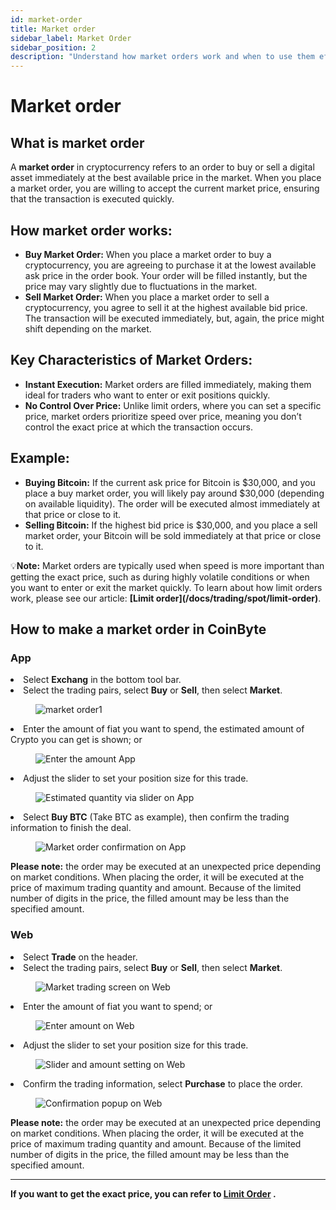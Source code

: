 ```yaml
---
id: market-order
title: Market order
sidebar_label: Market Order
sidebar_position: 2
description: "Understand how market orders work and when to use them effectively in crypto spot trading."
---
```



# Market order

## What is market order

A **market order** in cryptocurrency refers to an order to buy or sell a digital asset immediately at the best available price in the market. When you place a market order, you are willing to accept the current market price, ensuring that the transaction is executed quickly.

## How market order works:

- **Buy Market Order:** When you place a market order to buy a cryptocurrency, you are agreeing to purchase it at the lowest available ask price in the order book. Your order will be filled instantly, but the price may vary slightly due to fluctuations in the market.
- **Sell Market Order:** When you place a market order to sell a cryptocurrency, you agree to sell it at the highest available bid price. The transaction will be executed immediately, but, again, the price might shift depending on the market.

## Key Characteristics of Market Orders:

- **Instant Execution:** Market orders are filled immediately, making them ideal for traders who want to enter or exit positions quickly.
- **No Control Over Price:** Unlike limit orders, where you can set a specific price, market orders prioritize speed over price, meaning you don’t control the exact price at which the transaction occurs.

## Example:

- **Buying Bitcoin:** If the current ask price for Bitcoin is $30,000, and you place a buy market order, you will likely pay around $30,000 (depending on available liquidity). The order will be executed almost immediately at that price or close to it.
- **Selling Bitcoin:** If the highest bid price is $30,000, and you place a sell market order, your Bitcoin will be sold immediately at that price or close to it.

<InfoBox>
💡<strong>Note:</strong> Market orders are typically used when speed is more important than getting the exact price, such as during highly volatile conditions or when you want to enter or exit the market quickly.
  To learn about how limit orders work, please see our article: <strong>[Limit order](/docs/trading/spot/limit-order)</strong>.

</InfoBox>



## How to make a market order in CoinByte

<Tabs>
<TabItem value="Mobile App" label="App">
<div style={{ marginTop: '2.5rem' }}></div>

### **App**

<div style={{ marginBottom: '1.5rem' }}></div>

<RoundStepList>
<li>Select <strong>Exchang</strong> in the bottom tool bar.</li>
<li>Select the trading pairs, select <strong>Buy</strong> or <strong>Sell</strong>, then select <strong>Market</strong>.</li>


<figure style={{ textAlign: 'center' }}>
  <img src={useBaseUrl('/img/tradinig/exchange/market-order/1.png')} alt="market order1" style={{ width: 300 }} />
</figure>

<li>Enter the amount of fiat you want to spend, the estimated amount of Crypto you can get is shown; or</li>
<figure style={{ textAlign: 'center' }}>
   <img src={useBaseUrl('/img/tradinig/exchange/market-order/2.png')} alt="Enter the amount App" style={{ width: 300 }} />
</figure>

<li>Adjust the slider to set your position size for this trade.</li>

<figure style={{ textAlign: 'center' }}>
   <img src={useBaseUrl('/img/tradinig/exchange/market-order/3.png')} alt="Estimated quantity via slider on App" style={{ width: 300 }} />
</figure>

<li>Select <strong>Buy BTC</strong> (Take BTC as example), then confirm the trading information to finish the deal.</li>

<figure style={{ textAlign: 'center' }}>
  <img src={useBaseUrl('/img/tradinig/exchange/market-order/4.png')} alt="Market order confirmation on App" style={{ width: 300 }} />
</figure>
</RoundStepList>

<WarningBox>
<strong>Please note:</strong> the order may be executed at an unexpected price depending on market conditions. When placing the order, it will be executed at the price of maximum trading quantity and amount. Because of the limited number of digits in the price, the filled amount may be less than the specified amount.
</WarningBox>

</TabItem>

<TabItem value="Web Platform" label="Web">
<div style={{ marginTop: '2.5rem' }}></div>

### **Web**

<div style={{ marginBottom: '1.5rem' }}></div>

<RoundStepList>
<li>Select <strong>Trade</strong> on the header.</li>
<li>Select the trading pairs, select <strong>Buy</strong> or <strong>Sell</strong>, then select <strong>Market</strong>.</li>

<figure style={{ textAlign: 'center' }}>
  <img src={useBaseUrl('/img/tradinig/exchange/market-order/5.png')} alt="Market trading screen on Web" style={{ width: 500 }} />
</figure>

<li>Enter the amount of fiat you want to spend; or</li>
<figure style={{ textAlign: 'center' }}>
  <img src={useBaseUrl('/img/tradinig/exchange/market-order/6.png')} alt="Enter amount on Web" style={{ width: 500 }} />
</figure>

<li>Adjust the slider to set your position size for this trade.</li>

<figure style={{ textAlign: 'center' }}>
  <img src={useBaseUrl('/img/tradinig/exchange/market-order/7.png')} alt="Slider and amount setting on Web" style={{ width: 500 }} />
</figure>

<li>Confirm the trading information, select <strong>Purchase</strong> to place the order.</li>

<figure style={{ textAlign: 'center' }}>
   <img src={useBaseUrl('/img/tradinig/exchange/market-order/8.png')} alt="Confirmation popup on Web" style={{ width: 500 }} />
</figure>
</RoundStepList>

<WarningBox>
<strong>Please note:</strong> the order may be executed at an unexpected price depending on market conditions. When placing the order, it will be executed at the price of maximum trading quantity and amount. Because of the limited number of digits in the price, the filled amount may be less than the specified amount.
</WarningBox>

</TabItem>
</Tabs>

---

**If you want to get the exact price, you can refer to <a href="/docs/tradinig/exchange/limit-order"><strong>Limit Order</strong></a>
.**
<RelatedArticles category="trading" />
